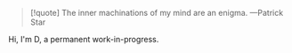 <Heading text="Welcome" level="h1" />

> [!quote] The inner machinations of my mind are an enigma. —Patrick Star

Hi, I'm D, a permanent work-in-progress.
